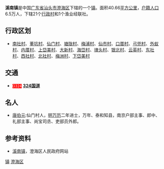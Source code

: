 {{otheruses|溪南镇}}
{{中国乡级行政区
| 行政区全称 = 溪南镇
| 景观照片文件名 =
| 景观照片描述 =
| 汉语拼音 = Xi'nan Zhen
| 通用拼音 =
| 注音符號 =
| 其它标音类型1 =
| 其它标音1 =
| 其它标音类型2 =
| 其它标音2 =
| 其它语言类型1 = [[英语|英语]]
| 其它语言地名1 = Xi'nan Town
| 其它语言类型2 =
| 其它语言地名2 =
| 上级行政区 = [[广东省|广东省]][[汕头市|汕头市]][[澄海区|澄海区]]
| 行政区类别 = [[镇|镇]]
| 行政区划代码 =
| 地理坐标 =
| 总面积 = 40.66[[平方公里|平方公里]]
| 户籍人口 = 64,805人
| 户籍人口年份 = 2003年
| 常住人口 =
| 常住人口年份 =
| 人口密度 = 1,451人/平方公里
| 行政区划 = 辖21个[[行政村|行政村]]，1个渔业经联社
| 官方网站 =
| 政府驻地 =
| 邮政编码 = 515832
| 毗邻行政区 = [[莲上镇|莲上镇]] <br> [[隆都镇|隆都镇]] <br> [[东里镇_(汕头市)|东里镇]]
| 位置图文件名 = Location_of_Xi'nan_Town_in_Chenghai_District_of_Shantou.svg
| 位置图描述 = 溪南镇位于澄海区的位置
}}

'''溪南镇'''是中国[[广东省|广东省]][[汕头市|汕头市]][[澄海区|澄海区]]下辖的一个[[镇|镇]]。面积40.66[[平方公里|平方公里]]，[[户籍人口|户籍人口]]6.5万人，下辖21个[[行政村|行政村]]和1个渔业经联社。

== 行政区划 ==
* [[南社村（汕頭）|南社村]]、[[董坑村|董坑村]]、[[仙门村|仙门村]]、[[塘陇村|塘陇村]]、[[梅浦村|梅浦村]]、[[仙市村|仙市村]]、[[口厝村|口厝村]]、[[弓兜村|弓兜村]]、[[外蚁村|外蚁村]]、[[内厝村|内厝村]]、[[上岱美村|上岱美村]]、[[大新村|大新村]]、[[海岱村|海岱村]]、[[埭头村|埭头村]]、[[银北村|银北村]]、[[云英村|云英村]]、[[东社村|东社村]]、[[西社村|西社村]]、[[北社村|北社村]]、[[梅洲村|梅洲村]]、[[下岱美村|下岱美村]]

== 交通 ==
*<span style="background:red; color:white; font-size:smaller">G324</span> '''[[324国道|324国道]]'''

== 名人 ==
* [[唐伯元|唐伯元]]:仙门村人，[[明朝|明]][[万历|万历]]二年进士，万年、泰和知县，南京户部主事、郎中、礼部主事、尚宝司丞、吏部员外郎。

== 参考资料 ==
*[https://web.archive.org/web/20091229230625/http://www.gdchenghai.gov.cn/chgk/xinang.html 溪南镇]，澄海区人民政府网站

{{Geographic Location (8-way)
 | 西北 = [[隆都镇|隆都镇]]
 | 北 = [[东里镇_(汕头市)|东里镇]]
 | 東北 = [[南海|南海]]
 | 西 = [[隆都镇|隆都镇]]
 | 中央 = '''溪南镇'''
 | 東 = [[南海|南海]]
 | 西南 = [[隆都镇|隆都镇]]
 | 南 = [[莲上镇|莲上镇]]
 | 東南 = [[南海|南海]]
}}

{{GD-stub}}
{{汕头市澄海区行政区划}}
[[category:澄海区行政区划|镇]]
[[category:汕头建制镇|澄海区]]